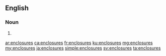 ==English==

===Noun===
{{head|en|noun plural form}}

# {{plural of|enclosure|lang=en}}

[[ar:enclosures]]
[[ca:enclosures]]
[[fr:enclosures]]
[[ku:enclosures]]
[[mg:enclosures]]
[[my:enclosures]]
[[ja:enclosures]]
[[simple:enclosures]]
[[sv:enclosures]]
[[ta:enclosures]]